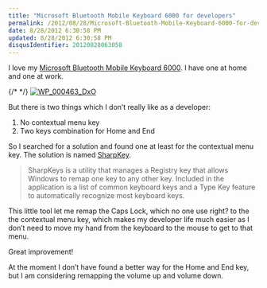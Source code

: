 ```yaml
---
title: "Microsoft Bluetooth Mobile Keyboard 6000 for developers"
permalink: /2012/08/28/Microsoft-Bluetooth-Mobile-Keyboard-6000-for-developers/
date: 8/28/2012 6:30:58 PM
updated: 8/28/2012 6:30:58 PM
disqusIdentifier: 20120828063058
---
```

I love my [Microsoft Bluetooth Mobile Keyboard 6000](http://www.microsoft.com/hardware/en-us/d/bluetooth-mobile-keyboard-6000). I have one at home and one at work.

{/* <!-- more --> */}
[![WP_000463_DxO](http://farm9.staticflickr.com/8435/7878722224_7f534bc7eb_m.jpg)](http://www.flickr.com/photos/laurentkempe/7878722224/ "WP_000463_DxO by Laurent Kempé, on Flickr")

But there is two things which I don’t really like as a developer:

1.  No contextual menu key 
2.  Two keys combination for Home and End   

So I searched for a solution and found one at least for the contextual menu key. The solution is named [SharpKey](http://sharpkeys.codeplex.com/).

> SharpKeys is a utility that manages a Registry key that allows Windows to remap one key to any other key. Included in the application is a list of common keyboard keys and a Type Key feature to automatically recognize most keyboard keys.

This little tool let me remap the Caps Lock, which no one use right? to the the contextual menu key, which makes my developer life much easier as I don’t need to move my hand from the keyboard to the mouse to get to that menu.

Great improvement!

At the moment I don’t have found a better way for the Home and End key, but I am considering remapping the volume up and volume down.
